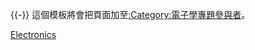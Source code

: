 {{userbox
| border-c = #CC9
| id       = [[File:Nuvola apps ksim.png|40px]]
| id-c     = #F6E6AE
| id-s     = 12
| info     = 這個用戶是[[Wikipedia:電子學專題|'''電子學專題''']]的參與者。
| info-c   = #FFFFFF
| info-s   = 9
| usercategory=電子學專題參與者
}}<noinclude>{{-}}
這個模板將會把頁面加至[[:Category:電子學專題參與者]]。

[[Category:電子學專題模板|{{PAGENAME}}]]
[[Category:專題用戶標誌模板|Electronics]]
</noinclude>